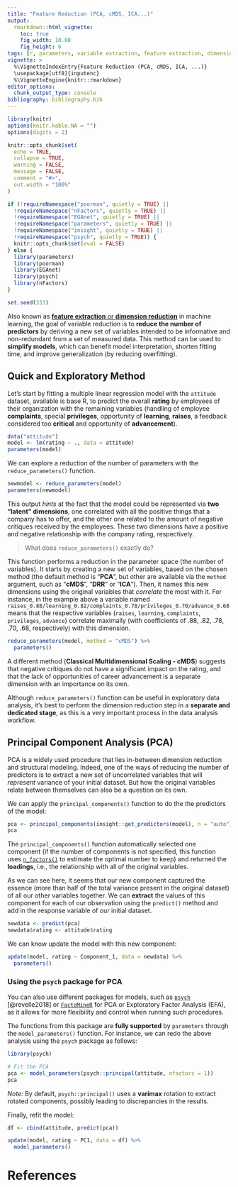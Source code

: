 ```yaml
---
title: "Feature Reduction (PCA, cMDS, ICA...)"
output: 
  rmarkdown::html_vignette:
    toc: true
    fig_width: 10.08
    fig_height: 6
tags: [r, parameters, variable extraction, feature extraction, dimension extraction]
vignette: >
  %\VignetteIndexEntry{Feature Reduction (PCA, cMDS, ICA, ...)}
  \usepackage[utf8]{inputenc}
  %\VignetteEngine{knitr::rmarkdown}
editor_options: 
  chunk_output_type: console
bibliography: bibliography.bib
---
```


```r
library(knitr)
options(knitr.kable.NA = "")
options(digits = 2)

knitr::opts_chunk$set(
  echo = TRUE,
  collapse = TRUE,
  warning = FALSE,
  message = FALSE,
  comment = "#>",
  out.width = "100%"
)

if (!requireNamespace("poorman", quietly = TRUE) ||
  !requireNamespace("nFactors", quietly = TRUE) ||
  !requireNamespace("EGAnet", quietly = TRUE) ||
  !requireNamespace("parameters", quietly = TRUE) ||
  !requireNamespace("insight", quietly = TRUE) ||
  !requireNamespace("psych", quietly = TRUE)) {
  knitr::opts_chunk$set(eval = FALSE)
} else {
  library(parameters)
  library(poorman)
  library(EGAnet)
  library(psych)
  library(nFactors)
}

set.seed(333)
```

Also known as [**feature extraction** or **dimension reduction**](https://en.wikipedia.org/wiki/Feature_extraction) in machine learning, the goal of variable reduction is to **reduce the number of predictors** by deriving  a new set of variables intended to be informative and non-redundant from a set of measured data. This method can be used to **simplify models**, which can benefit model interpretation, shorten fitting time, and improve generalization (by reducing overfitting).

## Quick and Exploratory Method

Let's start by fitting a multiple linear regression model with the `attitude` dataset, available is base R, to predict the overall **rating** by employees of their organization with the remaining variables (handling of employee **complaints**, special **privileges**, opportunity of **learning**, **raises**, a feedback considered too **critical** and opportunity of **advancement**).

```r
data("attitude")
model <- lm(rating ~ ., data = attitude)
parameters(model)
```

We can explore a reduction of the number of parameters with the `reduce_parameters()` function.

```r
newmodel <- reduce_parameters(model)
parameters(newmodel)
```

This output *hints* at the fact that the model could be represented via **two "latent" dimensions**, one correlated with all the positive things that a company has to offer, and the other one related to the amount of negative critiques received by the employees. These two dimensions have a positive and negative relationship with the company rating, respectively.

> What does `reduce_parameters()` exactly do?

This function performs a reduction in the parameter space (the number of variables). It starts by creating a new set of variables, based on the chosen method (the default method is "**PCA**", but other are available via the `method` argument, such as "**cMDS**", "**DRR**" or "**ICA**"). Then, it names this new dimensions using the original variables that *correlate* the most with it. For instance, in the example above a variable named `raises_0.88/learning_0.82/complaints_0.78/privileges_0.70/advance_0.68` means that the respective variables (`raises`, `learning`, `complaints`, `privileges`, `advance`) correlate maximally (with coefficients of .88, .82, .78, .70, .68, respectively) with this dimension.

```r
reduce_parameters(model, method = "cMDS") %>%
  parameters()
```

A different method (**Classical Multidimensional Scaling - cMDS**) suggests that negative critiques do not have a significant impact on the rating, and  that the lack of opportunities of career advancement is a separate dimension with an importance on its own.

Although `reduce_parameters()` function can be useful in exploratory data analysis, it's best to perform the dimension reduction step in a **separate and dedicated stage**, as this is a very important process in the data analysis workflow.

## Principal Component Analysis (PCA)

PCA is a widely used procedure that lies in-between dimension reduction and structural modeling. Indeed, one of the ways of reducing the number of predictors is to extract a new set of uncorrelated variables that will *represent* variance of your initial dataset. But how the original variables relate between themselves can also be a question on its own.

We can apply the `principal_components()` function to do the the predictors of the model:

```r
pca <- principal_components(insight::get_predictors(model), n = "auto")
pca
```

The `principal_components()` function automatically selected one component (if the number of components is not specified, this function uses [`n_factors()`](https://easystats.github.io/parameters/reference/n_factors.html) to estimate the optimal number to keep) and returned the **loadings**, i.e., the relationship with all of the original variables.

As we can see here, it seems that our new component captured the essence (more than half of the total variance present in the original dataset) of all our other variables together. We can **extract** the values of this component for each of our observation using the `predict()` method and add in the response variable of our initial dataset.

```r
newdata <- predict(pca)
newdata$rating <- attitude$rating
```

We can know update the model with this new component:

```r
update(model, rating ~ Component_1, data = newdata) %>%
  parameters()
```

### Using the `psych` package for PCA

You can also use different packages for models, such as [`psych`](https://cran.r-project.org/package=psych) [@revelle2018] or [`FactoMineR`](http://factominer.free.fr/) for PCA or Exploratory Factor Analysis (EFA), as it allows for more flexibility and control when running such procedures. 

The functions from this package are **fully supported** by `parameters` through the `model_parameters()` function. For instance, we can redo the above analysis using the `psych` package as follows:

```r
library(psych)

# Fit the PCA
pca <- model_parameters(psych::principal(attitude, nfactors = 1))
pca
```

*Note:* By default, `psych::principal()` uses a **varimax** rotation to extract rotated components, possibly leading to discrepancies in the results.

Finally, refit the model:

```r
df <- cbind(attitude, predict(pca))

update(model, rating ~ PC1, data = df) %>%
  model_parameters()
```

# References
